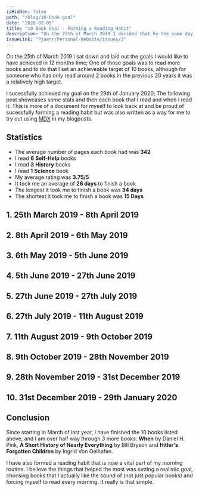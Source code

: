 ```yaml
---
isHidden: false
path: "/blog/10-book-goal"
date: "2020-02-05"
title: "10 Book Goal - Forming a Reading Habit"
description: "On the 25th of March 2019 I decided that by the same day next year I will aim to have read 10 books from start to finish. I completed this goal on the 29th of January 2020 and this blog post showcases the books I read."
issueLink: "Pjaerr/Personal-Website/issues/3"
---
```



On the 25th of March 2019 I sat down and laid out the goals I would like to have achieved in 12 months time; One of those goals was to read more books and to do that I set an achieveable target of 10 books, although for someone who has only read around 2 books in the previous 20 years it was a relatively high target.

I sucessfully achieved my goal on the 29th of January 2020; The following post showcases some stats and then each book that I read and when I read it. This is more of a document for myself to look back at and be proud of sucessfully forming a reading habit but was also written as a way for me to try out using [MDX](https://mdxjs.com/) in my blogposts.

## Statistics

- The average number of pages each book had was **342**
- I read **6** **Self-Help** books
- I read **3** **History** books
- I read **1** **Science** book
- My average rating was **3.75/5**
- It took me an average of **26 days** to finish a book
- The longest it took me to finish a book was **34 days**
- The shortest it took me to finish a book was **15 Days**

## 1. 25th March 2019 - 8th April 2019

<BookPreview
  title="The Art of the Good Life"
  author="Rolf Dobelli"
  description="In The Art of the Good Life, you'll find fifty-two intellectual shortcuts for wiser thinking and better decisions, at home and at work. They may not guarantee you a good life, but they'll give you a better chance."
  image="/10-book-goal/the_art_of_the_good_life.jpg"
  length={272}
  rating={1}
/>

## 2. 8th April 2019 - 6th May 2019

<BookPreview
  title="So Good They Can't Ignore You"
  author="Cal Newport"
  description="Cal Newport's clearly-written manifesto flies in the face of conventional wisdom by suggesting that it should be a person's talent and skill -- and not necessarily their passion -- that determines their career path."
  image="/10-book-goal/so_good_they_cant_ignore_you.jpg"
  length={288}
  rating={5}
/>

## 3. 6th May 2019 - 5th June 2019

<BookPreview
  title="Travellers In The Third Reich"
  author="Julia Boyd"
  description="Travellers in the Third Reich is an extraordinary history of the rise of the Nazis based on fascinating first-hand accounts, drawing together a multitude of voices and stories, including students, politicians, musicians, diplomats, schoolchildren, communists, scholars, athletes, poets, journalists, fascists, artists, tourists, even celebrities like Charles Lindbergh and Samuel Beckett. Their experiences create a remarkable three-dimensional picture of Germany under Hitler – one so palpable that the reader will feel, hear, even breathe the atmosphere."
  image="/10-book-goal/travellers_in_the_third_reich.jpg"
  length={464}
  rating={4}
/>

## 4. 5th June 2019 - 27th June 2019

<BookPreview
  title="Hello World"
  author="Hannah Fry"
  description="When it comes to artificial intelligence, we either hear of a paradise on earth or of our imminent extinction. It’s time we stand face-to-digital-face with the true powers and limitations of the algorithms that already automate important decisions in healthcare, transportation, crime, and commerce. Hello World is indispensable preparation for the moral quandaries of a world run by code, and with the unfailingly entertaining Hannah Fry as our guide, we’ll be discussing these issues long after the last page is turned."
  image="/10-book-goal/hello_world.jpg"
  length={256}
  rating={2.5}
/>

## 5. 27th June 2019 - 27th July 2019

<BookPreview
  title="Deep Work"
  author="Cal Newport"
  description="In Deep Work, author and professor Cal Newport flips the narrative on impact in a connected age. Instead of arguing distraction is bad, he instead celebrates the power of its opposite. Dividing this book into two parts, he first makes the case that in almost any profession, cultivating a deep work ethic will produce massive benefits. He then presents a rigorous training regimen, presented as a series of four 'rules', for transforming your mind and habits to support this skill."
  image="/10-book-goal/deep_work.jpg"
  length={304}
  rating={5}
/>

## 6. 27th July 2019 - 11th August 2019

<BookPreview
  title="Crushing It"
  author="Gary Vaynerchuk"
  description="Four-time New York Times bestselling author Gary Vaynerchuk offers new lessons and inspiration drawn from the experiences of dozens of influencers and entrepreneurs who rejected the predictable corporate path in favor of pursuing their dreams by building thriving businesses and extraordinary personal brands."
  image="/10-book-goal/crushing_it.jpg"
  length={288}
  rating={4}
/>

## 7. 11th August 2019 - 9th October 2019

<BookPreview
  title="The Making of Modern Britain"
  author="Andrew Marr"
  description="In The Making of Modern Britain, Andrew Marr paints a fascinating portrait of life in Britain during the first half of the twentieth century as the country recovered from the grand wreckage of the British Empire."
  image="/10-book-goal/the_making_of_modern_britain.jpg"
  length={464}
  rating={5}
/>

## 8. 9th October 2019 - 28th November 2019

<BookPreview
  title="Smarter Faster Better"
  author="Charles Duhigg"
  description="A new book that explores the science of productivity, and why, in today’s world, managing how you think—rather than what you think—can transform your life."
  image="/10-book-goal/smarter_faster_better.jpg"
  length={400}
  rating={4}
/>

## 9. 28th November 2019 - 31st December 2019

<BookPreview
  title="The Power of Habit"
  author="Charles Duhigg"
  description="In The Power of Habit, award-winning New York Times business reporter Charles Duhigg takes us to the thrilling edge of scientific discoveries that explain why habits exist and how they can be changed. With penetrating intelligence and an ability to distill vast amounts of information into engrossing narratives, Duhigg brings to life a whole new understanding of human nature and its potential for transformation."
  image="/10-book-goal/the_power_of_habit.jpg"
  length={400}
  rating={3.5}
/>

## 10. 31st December 2019 - 29th January 2020

<BookPreview
  title="The End Is Always Near"
  author="Dan Carlin"
  description="In The End is Always Near, Dan Carlin connects the past and future in fascinating and colourful ways, exploring a question that has hung over humanity like the Sword of Damocles from the collapse of the Bronze Age to the nuclear era – that of human survival."
  image="/10-book-goal/the_end_is_always_near.jpg"
  length={288}
  rating={3.5}
/>

## Conclusion

Since starting in March of last year, I have finished the 10 books listed above, and I am over half way through 3 more books: **When** by Daniel H. Pink, **A Short History of Nearly Everything** by Bill Bryson and **Hitler's Forgotten Children** by Ingrid Von Oelhafen.

I have also formed a reading habit that is now a vital part of my morning routine. I believe the things that helped the most was setting a realistic goal, choosing books that I actually like the sound of (not just popular books) and forcing myself to read every morning. It really is that simple.
